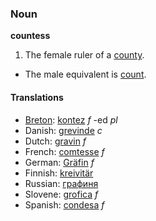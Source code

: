 ===Noun===
'''countess'''

#The female ruler of a [[county]].
*The male equivalent is [[count]].

====Translations====
*[[Breton]]: [[kontez]] ''f'' -ed ''pl''
*Danish: [[grevinde]] ''c''
*Dutch: [[gravin]] ''f''
*French: [[comtesse]] ''f''
*German: [[Gräfin]] ''f''
*Finnish: [[kreivitär]]
*Russian: [[графиня]]
*Slovene: [[grofica]] ''f''
*Spanish: [[condesa]] ''f''